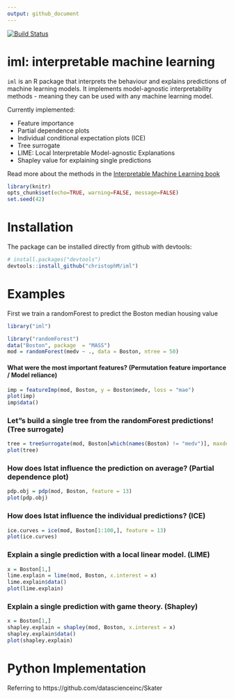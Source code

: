 ```yaml
---
output: github_document
---
```

[![Build Status](https://travis-ci.org/christophM/iml.svg?branch=master)](https://travis-ci.org/christophM/iml)

# iml: interpretable machine learning
 `iml ` is an R package that interprets the behaviour and explains predictions of machine learning models.
 It implements model-agnostic interpretability methods - meaning they can be used with any machine learning model.
 
 Currently implemented: 
 
 - Feature importance
 - Partial dependence plots
 - Individual conditional expectation plots (ICE)
 - Tree surrogate
 - LIME: Local Interpretable Model-agnostic Explanations
 - Shapley value for explaining single predictions
 
Read more about the methods in the [Interpretable Machine Learning book](https://christophm.github.io/interpretable-ml-book/agnostic.html)

```r
library(knitr)
opts_chunk$set(echo=TRUE, warning=FALSE, message=FALSE)
set.seed(42)
```

# Installation 
The package can be installed directly from github with devtools:
```r
# install.packages("devtools")
devtools::install_github("christophM/iml")
```


# Examples

First we train a randomForest to predict the Boston median housing value
```r
library("iml")

library("randomForest")
data("Boston", package  = "MASS")
mod = randomForest(medv ~ ., data = Boston, ntree = 50)
```

#### What were the most important features? (Permutation feature importance / Model reliance)
```r
imp = featureImp(mod, Boston, y = Boston$medv, loss = "mae")
plot(imp)
imp$data()
```

### Let"s build a single tree from the randomForest predictions! (Tree surrogate)
```r
tree = treeSurrogate(mod, Boston[which(names(Boston) != "medv")], maxdepth = 2)
plot(tree)
```

### How does lstat influence the prediction on average? (Partial dependence plot)
```r
pdp.obj = pdp(mod, Boston, feature = 13)
plot(pdp.obj)
```


### How does lstat influence the individual predictions? (ICE)
```r
ice.curves = ice(mod, Boston[1:100,], feature = 13)
plot(ice.curves) 
```



### Explain a single prediction with a local linear model. (LIME) 
```r
x = Boston[1,]
lime.explain = lime(mod, Boston, x.interest = x)
lime.explain$data()
plot(lime.explain)
```



### Explain a single prediction with game theory. (Shapley)
```r
x = Boston[1,]
shapley.explain = shapley(mod, Boston, x.interest = x)
shapley.explain$data()
plot(shapley.explain)

```

# Python Implementation
Referring to https://github.com/datascienceinc/Skater



